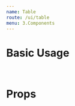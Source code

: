```yaml
---
name: Table
route: /ui/table
menu: 3.Components
---
```


# Basic Usage

<Playground>
  <Table
    headers={['id', 'name', 'description', 'date']}
    data={[
      [1, 'foo', 'this is the description of the foo item', '2020-05-02'],
      [1, 'bar', 'this is the description of the bar item', '2020-05-03']
    ]}
    footers={['id', 'name', 'description', 'date']}
  />
</Playground>

<br />

# Props
<Props of={Table} />
